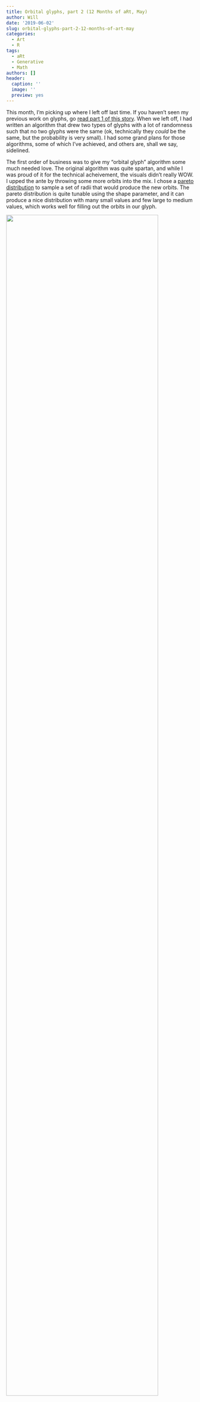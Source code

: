 ```yaml
---
title: Orbital glyphs, part 2 (12 Months of aRt, May)
author: Will
date: '2019-06-02'
slug: orbital-glyphs-part-2-12-months-of-art-may
categories:
  - Art
  - R
tags:
  - aRt
  - Generative
  - Math
authors: []
header:
  caption: ''
  image: ''
  preview: yes
---
```


This month, I'm picking up where I left off last time. If you haven't seen my previous work on glyphs, go <a href="https://www.williamrchase.com/post/orbital-glyphs-part-1-12-months-of-art-april/" target="_blank">read part 1 of this story</a>. When we left off, I had written an algorithm that drew two types of glyphs with a lot of randomness such that no two glyphs were the same (ok, technically they *could* be the same, but the probability is very small). I had some grand plans for those algorithms, some of which I've achieved, and others are, shall we say, sidelined. 

The first order of business was to give my "orbital glyph" algorithm some much needed love. The original algorithm was quite spartan, and while I was proud of it for the technical acheivement, the visuals didn't really WOW. I upped the ante by throwing some more orbits into the mix. I chose a <a href="https://en.wikipedia.org/wiki/Pareto_distribution" target="_blank">pareto distribution</a> to sample a set of radii that would produce the new orbits. The pareto distribution is quite tunable using the shape parameter, and it can produce a nice distribution with many small values and few large to medium values, which works well for filling out the orbits in our glyph. 

<img src="/img/orbit_part2_1.png" width="90%">
<img src="/img/orbit_part2_2.png" width="90%">

My next step was something that's been in my mind since the very beginning of this project. While the original glyph algorithms are nice, they produce something that's so symmetric that it is limited in the "interest ceiling". What this means is that the more of these you generate, the less interesting they become (in my opinion). There's a ceiling to how interesting these can be, but we can break through that ceiling by messing with the perfect shapes we've spent so much time creating. I call this "glitching" the glyph by introducing various types of imperfections. To introduce these glitches, I sampled portions of the orbits, and recalculated these sampled arcs after increasing or decreasing the original radius. This leads to a type of glyph made up of concentric circles that have regions that are jutting out, and others that are sunken in compared to the original. There's two types of ways to draw these shapes, either leaving each ring as a single group, which keeps the lines connected (the "connected" glitched glyph), or by giving a separate group to each adjusted arc, which will plot them as disconnected segments (the "shattered" glitched glyph). After implementing these, it was fairly easy to tack on a third type of glitch, which does essentially the same thing, except instead of sampling arcs, it just samples points. This gives the effect of creating spikes in the orbits ("spike" glitched glyph). The spikes can also have some jitter in their point position, which allows quite a variety of shapes. 

<img src="/img/glitch_9.png" width="90%">
<img src="/img/glitch_11.png" width="90%">
<img src="/img/glitch_5.png" width="90%">

The implementation of this was... tricky. This project happened during an incredibly busy time for me, so the codebase is really a house of cards, ready to fall at any moment. The good news is, you don't have to interact with the code because I turned the whole thing <a href="https://github.com/will-r-chase/glyph" target="_blank">into a package</a>. It's now super easy to produce your own glyphs by just calling `orbit()`, `summon()`, or `orbit_glitched()`. And as an extra-special bonus, I built an Rstudio addin that will launch a Shiny app that serves as a graphical user interface for the package. You can launch the addin and use it to tweak all the parameters, generate glyph after random glyph, and when you find one you like, download it as an image. 

<img src="/img/glyph_addin.gif" width="100%">

Packaging this all up and creating an app with a dynamic UI sucked up a lot of time, so I've still got a lot of things on my list for this project. I can't say if I'll get to them next month or leave them for later, but I hope you give the package a try and let me know when (not if) you find bugs. The parameters are quite tunable, and there's lots of randomness built in besides the parameters you can control, so I'm excited to see what you can make with this package! 



